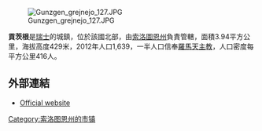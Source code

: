 [[Image:Gunzgen_grejnejo_127.JPG|right]]

'''貢茨根'''是[[瑞士|瑞士]]的城鎮，位於該國北部，由[[索洛圖恩州|索洛圖恩州]]負責管轄，面積3.94平方公里，海拔高度429米，2012年人口1,639，一半人口信奉[[羅馬天主教|羅馬天主教]]，人口密度每平方公里416人。

==外部連結==
* [http://www.gunzgen.ch Official website] {{Wayback|url=http://www.gunzgen.ch/ |date=20170524111352 }} {{de icon}}

{{Switzerland-geo-stub}}
[[Category:索洛图恩州的市镇|Category:索洛图恩州的市镇]]